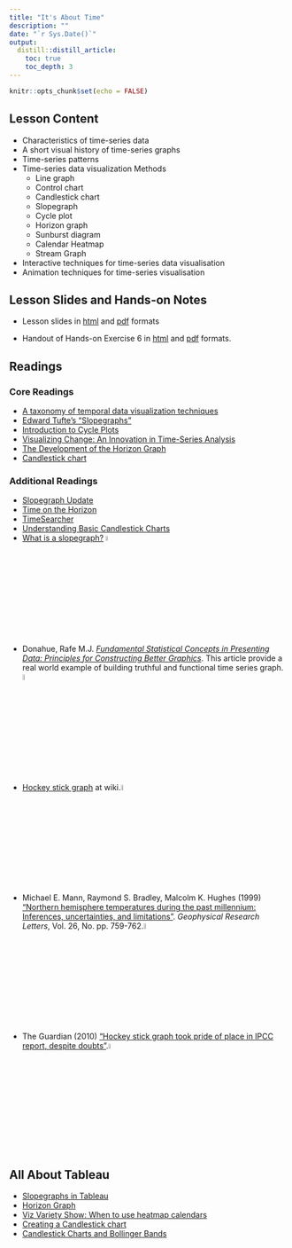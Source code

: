 ```yaml
---
title: "It's About Time"
description: ""
date: "`r Sys.Date()`"
output:
  distill::distill_article:
    toc: true
    toc_depth: 3
---
```


```r
knitr::opts_chunk$set(echo = FALSE)
```

## Lesson Content

* Characteristics of time-series data
* A short visual history of time-series graphs
* Time-series patterns
* Time-series data visualization Methods
    * Line graph
    * Control chart
    * Candlestick chart
    * Slopegraph
    * Cycle plot
    * Horizon graph
    * Sunburst diagram
    * Calendar Heatmap
    * Stream Graph
* Interactive techniques for time-series data visualisation
* Animation techniques for time-series visualisation

## Lesson Slides and Hands-on Notes 

- Lesson slides in [html](../lesson/Lesson06/Lesson06-It_is_About_Time.html) and [pdf](../lesson/Lesson06/Lesson06-It_is_About_Time.pdf) formats

- Handout of Hands-on Exercise 6 in [html](../Hands-on_Ex/Hands-on_Ex06/Hands-on_Ex06-TimeVis.html) and [pdf](../Hands-on_Ex/Hands-on_Ex06/Hands-on_Ex06-TimeVis.pdf) formats.


## Readings

### Core Readings

* [A taxonomy of temporal data visualization techniques](http://citeseerx.ist.psu.edu/viewdoc/download?doi=10.1.1.122.8704&rep=rep1&type=pdf)
* [Edward Tufte’s “Slopegraphs”](http://charliepark.org/slopegraphs/)
* [Introduction to Cycle Plots](http://www.perceptualedge.com/articles/guests/intro_to_cycle_plots.pdf)
* [Visualizing Change: An Innovation in Time-Series Analysis](http://www.perceptualedge.com/articles/visual_business_intelligence/visualizing_change.pdf)
* [The Development of the Horizon Graph](http://citeseerx.ist.psu.edu/viewdoc/download;jsessionid=08076DD0A1346CB0F3AE2A98A5FB17A0?doi=10.1.1.363.5396&rep=rep1&type=pdf)
* [Candlestick chart](https://en.wikipedia.org/wiki/Candlestick_chart)

### Additional Readings

* [Slopegraph Update](http://charliepark.org/a-slopegraph-update/)
* [Time on the Horizon](http://www.perceptualedge.com/articles/visual_business_intelligence/time_on_the_horizon.pdf)
* [TimeSearcher](http://www.cs.umd.edu/hcil/timesearcher/)
* [Understanding Basic Candlestick Charts](https://www.investopedia.com/trading/candlestick-charting-what-is-it/)
* [What is a slopegraph?](https://www.storytellingwithdata.com/blog/2020/7/27/what-is-a-slopegraph) ![](img/image1.jpg){width=5%}
* Donahue, Rafe M.J. [*Fundamental Statistical Concepts in Presenting Data: Principles for Constructing Better Graphics*](https://byuistats.github.io/CSE150/files/FSCPD_Donahue_callcenter.pdf).  This article provide a real world example of building truthful and functional time series graph.![](img/image1.jpg){width=5%}
* [Hockey stick graph](https://en.wikipedia.org/wiki/Hockey_stick_graph) at wiki.![](img/image1.jpg){width=5%}
* Michael E. Mann, Raymond S. Bradley, Malcolm K. Hughes (1999) ["Northern hemisphere temperatures during the past millennium: Inferences, uncertainties, and limitations"](https://agupubs.onlinelibrary.wiley.com/doi/abs/10.1029/1999GL900070). *Geophysical Research Letters*, Vol. 26, No. pp. 759-762.![](img/image1.jpg){width=5%}
* The Guardian (2010) ["Hockey stick graph took pride of place in IPCC report, despite doubts"](https://www.theguardian.com/environment/2010/feb/09/hockey-stick-graph-ipcc-report).![](img/image1.jpg){width=5%} 

## All About Tableau

* [Slopegraphs in Tableau](http://dataremixed.com/2013/12/slopegraphs-in-tableau/)
* [Horizon Graph](https://www.tableau.com/learn/tutorials/on-demand/horizon-charts)
* [Viz Variety Show: When to use heatmap calendars](https://www.tableau.com/about/blog/2017/2/viz-variety-show-heatmaps-66330)
* [Creating a Candlestick chart](https://kb.tableau.com/articles/howto/creating-a-candlestick-chart)
* [Candlestick Charts and Bollinger Bands](https://www.tableau.com/learn/tutorials/on-demand/candlestick-charts-and-bollinger-bands)



